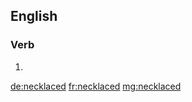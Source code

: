 ==English==

===Verb===
{{head|en|verb form}}

# {{en-past of|necklace}}

[[de:necklaced]]
[[fr:necklaced]]
[[mg:necklaced]]